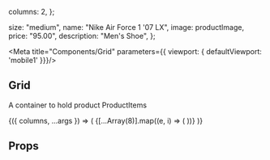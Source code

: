 

  columns: 2,
  };
  
  
  size: "medium",
  name: "Nike Air Force 1 '07 LX",
  image: productImage,
  price: "95.00",
  description: "Men's Shoe",
};

<Meta title="Components/Grid" parameters={{
    viewport: {
      defaultViewport: 'mobile1'
    }}}/>

## Grid

 A container to hold product ProductItems

<Canvas>
  <Story name="Default" args={args}>
    {({ columns, ...args }) => (
      <Grid columns={columns}>
        {[...Array(8)].map((e, i) => (
          <ProductItem key={i} {...ProductItemArgs} />
        ))}
      </Grid>
    )}
  </Story>
</Canvas>

## Props

<ArgsTable of={Grid} />
